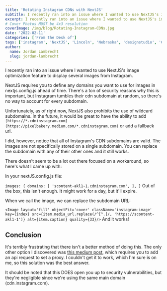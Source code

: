 ```yaml
---
title: 'Rotating Instagram CDNs with NextJS'
subtitle: I recently ran into an issue where I wanted to use NextJS's image optimization feature to display several images from Instagram.
excerpt: I recently ran into an issue where I wanted to use NextJS's image optimization feature to display several images from Instagram.
# Cover Photos MUST be 4x3 resolution
coverImage: /img/blog/Rotating-Instagram-CDNs.jpg
date: '2022-02-11'
categories: ['From the Desk of']
tags: ['instagram', 'NextJS', 'Lincoln', 'Nebraska', 'designstudio', 'CDNs', 'pixel bakery']
author:
  name: Jordan Lambrecht
  slug: jordan-lambrecht
---
```

I recently ran into an issue where I wanted to use NextJS's image optimization feature to display several images from Instagram.

NextJS requires you to define any domains you want to use for images in nextjs.config.js ahead of time. There's a ton of security reasons why this is important, but Instagram tumbles their cdn subdomain at random, so there's no way to account for every subdomain.

Unfortunately, as of right now, NextJS also prohibits the use of wildcard subdomains. In the future, it would be great to have the ability to add `[https://*.cdninstagram.com](https://pixelbakery.medium.com/*.cdninstagram.com)` or add a fallback url.

I did, however, notice that all of Instagram's CDN subdomains are valid. The images are not specifically stored on a single subdomain. You can replace the subdomain with any of their other ones and it still works.

There doesn't seem to be a lot out there focused on a workaround, so here's what I came up with:

In your nextJS.config.js file:

`images: { domains: [ 'scontent-akl1-1.cdninstagram.com', ], }`
Out of the box, this isn't enough. It might work for a day, but it'll expire.

When we call the image, we can replace the subdomain URL:

`<Image layout='fill' objectFit='cover' className='instagram-image' key={index} src={item.media_url.replace(/^[^.]/, 'https://scontent-akl1-1')} alt={item.caption} quality={33}/>`
And it works!

## Conclusion

It's terribly frustrating that there isn't a better method of doing this. The only other option I discovered was [this medium post](https://medium.com/bb-tutorials-and-thoughts/next-js-how-to-proxy-to-backend-server-987174737331), which requires you to add an api request to set a proxy. I couldn't get it to work, which I'm sure is on me, so this solution was the best answer.

It should be noted that this DOES open you up to security vulnerabilities, but they're negligible since we're using the same main domain (cdn.instagram.com).

[](https://medium.com/m/signin?actionUrl=https%3A%2F%2Fmedium.com%2F_%2Fvote%2Fp%2Fab45b58382ca&operation=register&redirect=https%3A%2F%2Fpixelbakery.medium.com%2Frotating-instagram-cdns-with-nextjs-ab45b58382ca&user=Pixel+Bakery&userId=c5edb7b5d543&source=-----ab45b58382ca---------------------clap_footer--------------)